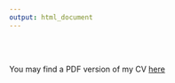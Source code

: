 ```yaml
---
output: html_document
---
```


<br/>
<br/>

You may find a PDF version of my CV
<a target="_blank" HREF="images/cv_contier_website.pdf"> here</a>


